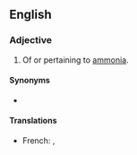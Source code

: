 ==English==

===Adjective===
{{en-adj}}

# {{lb|en|inorganic chemistry}} Of or pertaining to [[ammonia]].

====Synonyms====
* {{l|en|ammonic}}

====Translations====
{{trans-top|of or pertaining to ammonia}}
* French: {{t+|fr|ammoniac|m}}, {{t+|fr|ammoniaque|m}}
{{trans-mid}}
{{trans-bottom}}